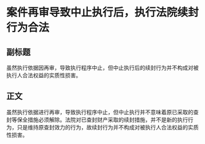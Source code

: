 # 案件再审导致中止执行后，执行法院续封行为合法
## 副标题
虽然执行依据因再审，导致执行程序中止，但中止执行后的续封行为并不构成对被执行人合法权益的实质性损害。
## 正文
虽然执行依据进行再审，导致执行程序中止，但中止执行并不意味着原已采取的查封等保全措施必须解除。法院对已查封财产采取的续封措施，并不是新的执行行为，只是维持原查封效力的行为，故续封行为并不构成对被执行人合法权益的实质性损害。